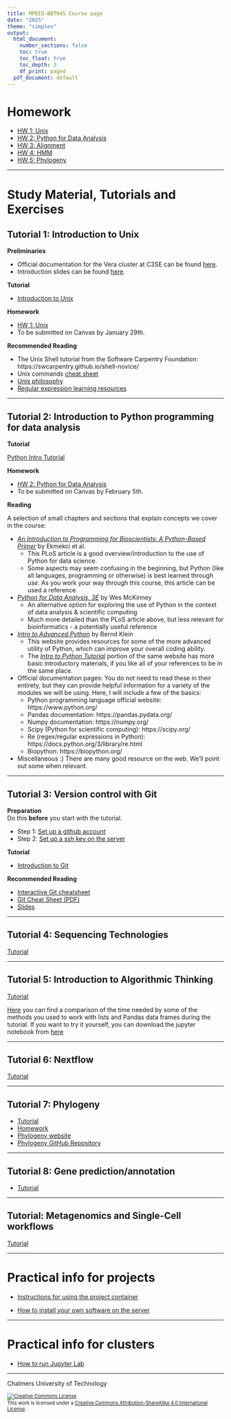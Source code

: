```yaml
---
title: MPBIO-BBT045 Course page
date: "2025"
theme: "simplex"
output:
  html_document:
    number_sections: false
    toc: true
    toc_float: true
    toc_depth: 3
    df_print: paged
  pdf_document: default
---
```


# Homework

* [HW 1: Unix](homework1)
* [HW 2: Python for Data Analysis](python_for_data_analysis/homework_python_intro.html)
* [HW 3: Alignment](alignment/homework.html)
* [HW 4: HMM](HMM/HMM_notebook.html)
* [HW 5: Phylogeny](https://v-varga.github.io/BBT045-Phylo-2024/Homework/PhyloHomework_py.html)

<hr />


# Study Material, Tutorials and Exercises

## Tutorial 1: Introduction to Unix

**Preliminaries**

* Official documentation for the Vera cluster at C3SE can be found [here](https://www.c3se.chalmers.se/documentation/for_users/getting_started/how_to_login_to_vera/).
* Introduction slides can be found [here](Unix_intro.pdf).

**Tutorial**

* [Introduction to Unix](unix-tasks)

**Homework**

* [HW 1: Unix](homework1)  
* To be submitted on Canvas by January 29th.

**Recommended Reading**

* The Unix Shell tutorial from the Software Carpentry Foundation: https://swcarpentry.github.io/shell-novice/
* Unix commands [cheat sheet](https://www.git-tower.com/blog/command-line-cheat-sheet/)
* [Unix philosophy](unix-philosophy)
* [Regular expression learning resources](regex)

<hr />

## Tutorial 2: Introduction to Python programming for data analysis

**Tutorial**

[Python Intro Tutorial](python_for_data_analysis/intro_python_data_analysis.html)

**Homework**

* [HW 2: Python for Data Analysis](python_for_data_analysis/homework_python_intro.html)
* To be submitted on Canvas by February 5th.

**Reading**

A selection of small chapters and sections that explain concepts we cover in the course:

- [*An Introduction to Programming for Bioscientists: A Python-Based Primer*](https://journals.plos.org/ploscompbiol/article?id=10.1371/journal.pcbi.1004867) by Ekmekci et al.
    - This PLoS article is a good overview/introduction to the use of Python for data science. 
    - Some aspects may seem confusing in the beginning, but Python (like all languages, programming or otherwise) is best learned through _use_. As you work your way through this course, this article can be used a reference. 

- [*Python for Data Analysis, 3E*](https://wesmckinney.com/book/) by Wes McKinney
    - An alternative option for exploring the use of Python in the context of data analysis & scientific computing
    - Much more detailed than the PLoS article above, but less relevant for bioinformatics - a potentially useful reference

- [*Intro to Advanced Python*](https://python-course.eu/advanced-python/) by Bernd Klein
    - This website provides resources for some of the more advanced utility of Python, which can improve your overall coding ability. 
    - The [*Intro to Python Tutorial*](https://python-course.eu/python-tutorial/) portion of the same website has more basic introductory materials, if you like all of your references to be in the same place. 

- Official documentation pages: You do not need to read these in their entirety, but they can provide helpful information for a variety of the modules we will be using. Here, I will include a few of the basics: 
    - Python programming language official website: https://www.python.org/
    - Pandas documentation: https://pandas.pydata.org/
    - Numpy documentation: https://numpy.org/
    - Scipy (Python for scientific computing): https://scipy.org/
    - Re (regex/regular expressions in Python): https://docs.python.org/3/library/re.html
    - Biopython: https://biopython.org/

- Miscellaneous :) There are many good resource on the web. We'll point out some when relevant.

<hr />

## Tutorial 3: Version control with Git

**Preparation**  
Do this **before** you start with the tutorial.

* Step 1: [Set up a github account](Git/github_account)
* Step 2: [Set up a ssh key on the server](Git/github_SSH_key)

**Tutorial**

* [Introduction to Git](git-exercise-1)

**Recommended Reading**

* [Interactive Git cheatsheet](https://ndpsoftware.com/git-cheatsheet.html#loc=workspace;)
* [Git Cheat Sheet (PDF)](https://github.github.com/training-kit/downloads/github-git-cheat-sheet.pdf)
* [Slides](Git_intro_presentation.pdf)


<hr />

## Tutorial 4: Sequencing Technologies

[Tutorial](seq_tech/seq_tech_tutorial_py.html)

<hr />

## Tutorial 5: Introduction to Algorithmic Thinking

[Tutorial](intro_to_algos/intro_to_algos_2025.html)

[Here](python_benchmarking.html) you can find a comparison of the time needed by some of the methods you used to work with lists and Pandas data frames during the tutorial. If you want to try it yourself, you can download the jupyter notebook from [here](https://github.com/bengtssonpalme/MPBIO-BBT045-2025/blob/master/python_benchmaking.ipynb)

<hr />

## Tutorial 6: Nextflow

[Tutorial](Nextflow_tutorial/Nextflow_tutorial.html)

<hr />

## Tutorial 7: Phylogeny

* [Tutorial](https://v-varga.github.io/BBT045-Phylo-2024/Tutorial/PhyloTutorial_py.html)
* [Homework](https://v-varga.github.io/BBT045-Phylo-2024/Homework/PhyloHomework_py.html)
* [Phylogeny website](https://v-varga.github.io/BBT045-Phylo-2024/)
* [Phylogeny GitHub Repository](https://github.com/V-Varga/BBT045-Phylo-2024/tree/main?tab=readme-ov-file)

<hr />

## Tutorial 8: Gene prediction/annotation

* [Tutorial](gene-prediction-exercise.html)

<hr />

## Tutorial: Metagenomics and Single-Cell workflows

[Tutorial](single_cell/sc_analysis.html)

<hr />


# Practical info for projects 

* [Instructions for using the project container](ProjectInfo/README.html)

* [How to install your own software on the server](installing_software_on_the_server)

<hr />

# Practical info for clusters

* [How to run Jupyter Lab](Jupyter_and_Containers/Run_Jupyter.html)

<hr />

Chalmers University of Technology

<footer style="font-size:0.8em">

<a rel="license" href="http://creativecommons.org/licenses/by-sa/4.0/">
<img alt="Creative Commons License" style="border-width:0" src="https://i.creativecommons.org/l/by-sa/4.0/80x15.png" />
</a><br />This work is licensed under a <a rel="license" href="http://creativecommons.org/licenses/by-sa/4.0/">Creative Commons Attribution-ShareAlike 4.0 International License</a>.



</footer>

